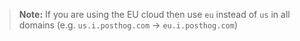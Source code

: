 > **Note:** If you are using the EU cloud then use `eu` instead of `us` in all domains (e.g. `us.i.posthog.com` -> `eu.i.posthog.com`)